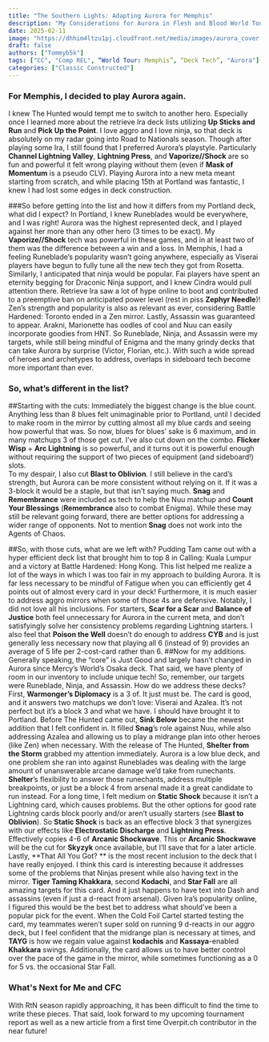 ```yaml
---
title: "The Southern Lights: Adapting Aurora for Memphis"
description: "My Considerations for Aurora in Flesh and Blood World Tour: Memphis ."
date: 2025-02-11
image: "https://dhhim4ltzu1pj.cloudfront.net/media/images/aurora_cover.width-2000.format-webp.webp"
draft: false
authors: ["Tommyb5k"]
tags: ["CC", "Comp REL", “World Tour: Memphis”, “Deck Tech”, "Aurora"]
categories: ["Classic Constructed"]
---
```

### For Memphis, I decided to play Aurora again. 
I knew The Hunted would tempt me to switch to another hero. Especially once I learned more about the retrieve Ira deck lists utilizing **Up Sticks and Run** and **Pick Up the Point**. I love aggro and I love ninja, so that deck is absolutely on my radar going into Road to Nationals season. Though after playing some Ira, I still found that I preferred Aurora’s playstyle. Particularly **Channel Lightning Valley**, **Lightning Press**, and **Vaporize//Shock** are so fun and powerful it felt wrong playing without them (even if **Mask of Momentum** is a pseudo CLV). 
Playing Aurora into a new meta meant starting from scratch, and while placing 15th at Portland was fantastic, I knew I had lost some edges in deck construction.

###So before getting into the list and how it differs from my Portland deck, what did I expect? 
In Portland, I knew Runeblades would be everywhere, and I was right! Aurora was the highest represented deck, and I played against her more than any other hero (3 times to be exact). My **Vaporize//Shock** tech was powerful in these games, and in at least two of them was the difference between a win and a loss. In Memphis, I had a feeling Runeblade’s popularity wasn’t going anywhere, especially as Viserai players have begun to fully tune all the new tech they got from Rosetta. 
Similarly, I anticipated that ninja would be popular. Fai players have spent an eternity begging for Draconic Ninja support, and I knew Cindra would pull attention there. Retrieve Ira saw a lot of hype online to boot and contributed to a preemptive ban on anticipated power level (rest in piss **Zephyr Needle**)! Zen’s strength and popularity is also as relevant as ever, considering Battle Hardened: Toronto ended in a Zen mirror.
Lastly, Assassin was guaranteed to appear. Arakni, Marionette has oodles of cool and Nuu can easily incorporate goodies from HNT.
So Runeblade, Ninja, and Assassin were my targets, while still being mindful of Enigma and the many grindy decks that can take Aurora by surprise (Victor, Florian, etc.). With such a wide spread of heroes and archetypes to address, overlaps in sideboard tech become more important than ever.

### So, what’s different in the list? 
##Starting with the cuts:
Immediately the biggest change is the blue count. Anything less than 8 blues felt unimaginable prior to Portland, until I decided to make room in the mirror by cutting almost all my blue cards and seeing how powerful that was. So now, blues for blues’ sake is 6 maximum, and in many matchups 3 of those get cut.
I’ve also cut down on the combo. **Flicker Wisp** + **Arc Lightning** is so powerful, and it turns out it is powerful enough without requiring the support of two pieces of equipment (and sideboard!) slots.  
To my despair, I also cut **Blast to Oblivion**. I still believe in the card’s strength, but Aurora can be more consistent without relying on it. If it was a 3-block it would be a staple, but that isn’t saying much.
**Snag** and **Remembrance** were included as tech to help the Nuu matchup and **Count Your Blessings** (**Remembrance** also to combat Enigma). While these may still be relevant going forward, there are better options for addressing a wider range of opponents. Not to mention **Snag** does not work into the Agents of Chaos. 

##So, with those cuts, what are we left with? 
Pudding Tam came out with a hyper efficient deck list that brought him to top 8 in Calling: Kuala Lumpur and a victory at Battle Hardened: Hong Kong. This list helped me realize a lot of the ways in which I was too fair in my approach to building Aurora. It is far less necessary to be mindful of Fatigue when you can efficiently get 4 points out of almost every card in your deck! Furthermore, it is much easier to address aggro mirrors when some of those 4s are defensive. 
Notably, I did not love all his inclusions. For starters, **Scar for a Scar** and **Balance of Justice** both feel unnecessary for Aurora in the current meta, and don’t satisfyingly solve her consistency problems regarding Lightning starters. I also feel that **Poison the Well** doesn’t do enough to address **CYB** and is just generally less necessary now that playing all 6 (instead of 9) provides an average of 5 life per 2-cost-card rather than 6. 
##Now for my additions. 
Generally speaking, the “core” is Just Good and largely hasn’t changed in Aurora since Mercy’s World’s Osaka deck. That said, we have plenty of room in our inventory to include unique tech! So, remember, our targets were Runeblade, Ninja, and Assassin. How do we address these decks?
First, **Warmonger’s Diplomacy** is a 3 of. It just must be. The card is good, and it answers two matchups we don’t love: Viserai and Azalea. It’s not perfect but it’s a block 3 and what we have. I should have brought it to Portland.
Before The Hunted came out, **Sink Below** became the newest addition that I felt confident in. It filled **Snag**’s role against Nuu, while also addressing Azalea and allowing us to play a midrange plan into other heroes (like Zen) when necessary. With the release of The Hunted, **Shelter from the Storm** grabbed my attention immediately. Aurora is a low blue deck, and one problem she ran into against Runeblades was dealing with the large amount of unanswerable arcane damage we’d take from runechants. **Shelter**’s flexibility to answer those runechants, address multiple breakpoints, or just be a block 4 from arsenal made it a great candidate to run instead. 
For a long time, I felt medium on **Static Shock** because it isn’t a Lightning card, which causes problems. But the other options for good rate Lightning cards block poorly and/or aren’t usually starters (see **Blast to Oblivion**). So **Static Shock** is back as an effective block 3 that synergizes with our effects like **Electrostatic Discharge** and **Lightning Press**. Effectively copies 4-6 of **Arcanic Shockwave**. This or **Arcanic Shockwave** will be the cut for **Skyzyk** once available, but I’ll save that for a later article. 
Lastly, **That All You Got? ** is the most recent inclusion to the deck that I have really enjoyed. I think this card is interesting because it addresses some of the problems that Ninjas present while also having text in the mirror. **Tiger Taming Khakkara**, second **Kodachi**, and **Star Fall** are all amazing targets for this card. And it just happens to have text into Dash and assassins (even if just a d-react from arsenal). Given Ira’s popularity online, I figured this would be the best bet to address what should’ve been a popular pick for the event. When the Cold Foil Cartel started testing the card, my teammates weren’t super sold on running 9 d-reacts in our aggro deck, but I feel confident that the midrange plan is necessary at times, and **TAYG** is how we regain value against **kodachis** and **Kassaya**-enabled **Khakkara** swings. Additionally, the card allows us to have better control over the pace of the game in the mirror, while sometimes functioning as a 0 for 5 vs. the occasional Star Fall.

### What's Next for Me and CFC
With RtN season rapidly approaching, it has been difficult to find the time to write these pieces. That said, look forward to my upcoming tournament report as well as a new article from a first time Overpit.ch contributor in the near future!
